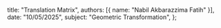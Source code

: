   title: "Translation Matrix",
  authors: [{ name: "Nabil Akbarazzima Fatih" }],
  date: "10/05/2025",
  subject: "Geometric Transformation",
};
